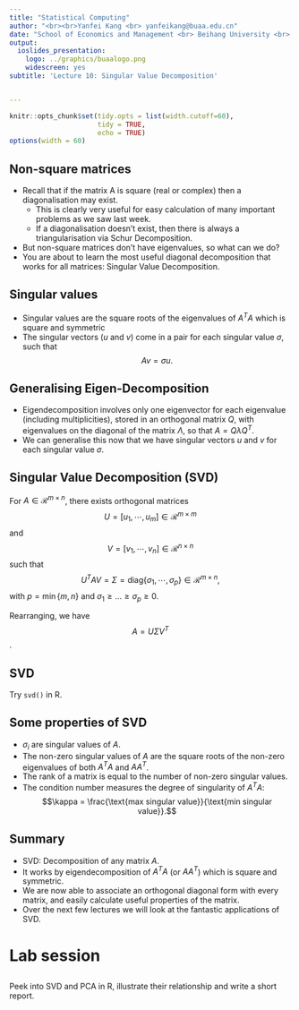 ```yaml
---
title: "Statistical Computing"
author: "<br><br>Yanfei Kang <br> yanfeikang@buaa.edu.cn"
date: "School of Economics and Management <br> Beihang University <br> http://yanfei.site"
output:
  ioslides_presentation:
    logo: ../graphics/buaalogo.png
    widescreen: yes
subtitle: 'Lecture 10: Singular Value Decomposition'


---
```


<style>
    slides > slide {
    overflow-x: auto !important;
    overflow-y: auto !important;
}
</style>


```r
knitr::opts_chunk$set(tidy.opts = list(width.cutoff=60),
                      tidy = TRUE, 
                      echo = TRUE)
options(width = 60)
```

## Non-square matrices
- Recall that if the matrix A is square (real or complex) then a diagonalisation may exist.
    - This is clearly very useful for easy calculation of many important problems as we saw last week.
    - If a diagonalisation doesn't exist, then there is always a triangularisation via Schur Decomposition.
- But non-square matrices don’t have eigenvalues, so what can we do?
- You are about to learn the most useful diagonal decomposition that works for all matrices: Singular Value Decomposition.

##  Singular values

- Singular values are the square roots of the eigenvalues of $A^TA$ which is square and symmetric
- The singular vectors ($u$ and $v$) come in a pair for each
singular value $\sigma$, such that $$A v = \sigma u.$$

##  Generalising Eigen-Decomposition
- Eigendecomposition involves only one eigenvector for each eigenvalue (including multiplicities), stored in an orthogonal matrix $Q$, with eigenvalues on the diagonal of the matrix $\Lambda$, so that $A=Q\lambda Q^T$.
- We can generalise this now that we have singular vectors $u$ and $v$ for each singular value $\sigma$.

## Singular Value Decomposition (SVD)

For $A \in \mathcal{R}^{m \times n}$, there exists orthogonal matrices 
$$U = [u_1, \cdots, u_m] \in \mathcal{R}^{m\times m}$$ and 
$$V = [v_1, \cdots, v_n] \in \mathcal{R}^{n\times n}$$
such that
$$U^TAV = \Sigma = \text{diag}\{\sigma_1, \cdots, \sigma_p\} \in \mathcal{R}^{m\times n},$$
with $p = \min\{m, n\}$ and $\sigma_1 \geq \dots \geq \sigma_p \geq 0$. 

Rearranging, we have $$A = U\Sigma V^T$$.

## SVD

Try `svd()` in R.

## Some properties of SVD 

- $\sigma_i$ are singular values of $A$.
- The non-zero singular values of $A$ are the square roots of the non-zero eigenvalues of both $A^TA$ and $AA^T$.
- The rank of a matrix is equal to the number of non-zero singular values.
- The condition number measures the degree of singularity of $A^TA$:
$$\kappa = \frac{\text{max singular value}}{\text{min singular value}}.$$

## Summary

- SVD: Decomposition of any matrix $A$.
- It works by eigendecomposition of $A^TA$ (or $AA^T$) which is square and symmetric.
- We are now able to associate an orthogonal diagonal form with every matrix, and easily calculate useful properties of the matrix.
- Over the next few lectures we will look at the fantastic applications of SVD.

# Lab session

##

Peek into SVD and PCA in R, illustrate their relationship and write a short report.

